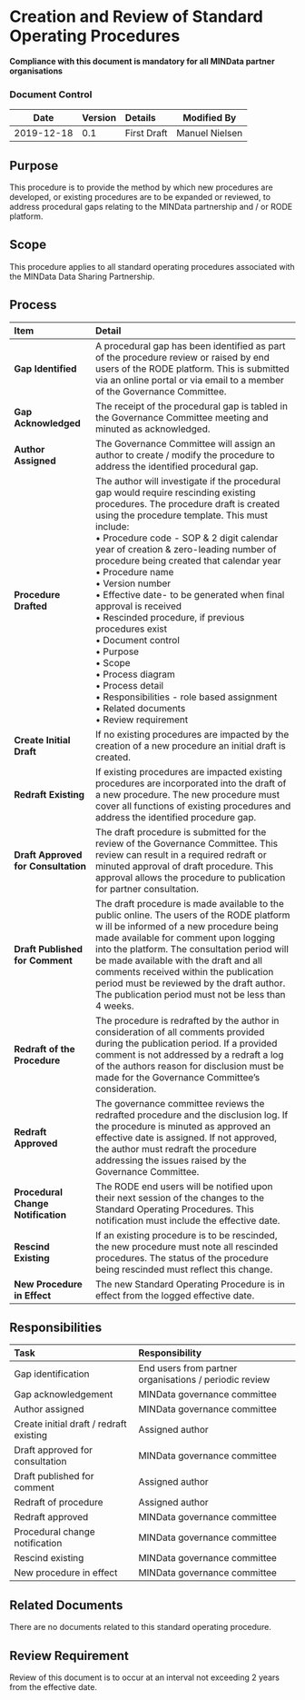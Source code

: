 # Creation and Review of Standard Operating Procedures

**Compliance with this document is mandatory for all MINData partner organisations**

### Document Control

|    Date    | Version | Details     |  Modified By   |
| :--------: | :------ | :---------- | :------------: |
| 2019-12-18 | 0.1     | First Draft | Manuel Nielsen |

## Purpose

This procedure is to provide the method by which new procedures are developed, or existing procedures are to be expanded or reviewed, to address procedural gaps relating to the MINData partnership and / or RODE platform.

## Scope

This procedure applies to all standard operating procedures associated with the MINData Data Sharing Partnership.

## Process

| Item                                | Detail                                                                                                                                                                                                                                                                                                                                                                                                                                                                                                                                                                                                                                                                                 |
| :---------------------------------- | :------------------------------------------------------------------------------------------------------------------------------------------------------------------------------------------------------------------------------------------------------------------------------------------------------------------------------------------------------------------------------------------------------------------------------------------------------------------------------------------------------------------------------------------------------------------------------------------------------------------------------------------------------------------------------------- |
| **Gap Identified**                  | A procedural gap has been identified as part of the procedure review or raised by end users of the RODE platform. This is submitted via an online portal or via email to a member of the Governance Committee.                                                                                                                                                                                                                                                                                                                                                                                                                                                                         |
| **Gap Acknowledged**                | The receipt of the procedural gap is tabled in the Governance Committee meeting and minuted as acknowledged.                                                                                                                                                                                                                                                                                                                                                                                                                                                                                                                                                                           |
| **Author Assigned**                 | The Governance Committee will assign an author to create / modify the procedure to address the identified procedural gap.                                                                                                                                                                                                                                                                                                                                                                                                                                                                                                                                                              |
| **Procedure Drafted**               | The author will investigate if the procedural gap would require rescinding existing procedures. The procedure draft is created using the procedure template. This must include:<br/>• Procedure code - SOP & 2 digit calendar year of creation & zero-leading number of procedure being created that calendar year<br/>• Procedure name<br/>• Version number<br/>• Effective date- to be generated when final approval is received<br/>• Rescinded procedure, if previous procedures exist<br/>• Document control<br/>• Purpose<br/>• Scope<br/>• Process diagram<br/>• Process detail<br/>• Responsibilities - role based assignment<br/>• Related documents<br/>• Review requirement |
| **Create Initial Draft**            | If no existing procedures are impacted by the creation of a new procedure an initial draft is created.                                                                                                                                                                                                                                                                                                                                                                                                                                                                                                                                                                                 |
| **Redraft Existing**                | If existing procedures are impacted existing procedures are incorporated into the draft of a new procedure. The new procedure must cover all functions of existing procedures and address the identified procedure gap.                                                                                                                                                                                                                                                                                                                                                                                                                                                                |
| **Draft Approved for Consultation** | The draft procedure is submitted for the review of the Governance Committee. This review can result in a required redraft or minuted approval of draft procedure. This approval allows the procedure to publication for partner consultation.                                                                                                                                                                                                                                                                                                                                                                                                                                          |
| **Draft Published for Comment**     | The draft procedure is made available to the public online. The users of the RODE platform w ill be informed of a new procedure being made available for comment upon logging into the platform. The consultation period will be made available with the draft and all comments received within the publication period must be reviewed by the draft author. The publication period must not be less than 4 weeks.                                                                                                                                                                                                                                                                     |
| **Redraft of the Procedure**        | The procedure is redrafted by the author in consideration of all comments provided during the publication period. If a provided comment is not addressed by a redraft a log of the authors reason for disclusion must be made for the Governance Committee’s consideration.                                                                                                                                                                                                                                                                                                                                                                                                            |
| **Redraft Approved**                | The governance committee reviews the redrafted procedure and the disclusion log. If the procedure is minuted as approved an effective date is assigned. If not approved, the author must redraft the procedure addressing the issues raised by the Governance Committee.                                                                                                                                                                                                                                                                                                                                                                                                               |
| **Procedural Change Notification**  | The RODE end users will be notified upon their next session of the changes to the Standard Operating Procedures. This notification must include the effective date.                                                                                                                                                                                                                                                                                                                                                                                                                                                                                                                    |
| **Rescind Existing**                | If an existing procedure is to be rescinded, the new procedure must note all rescinded procedures. The status of the procedure being rescinded must reflect this change.                                                                                                                                                                                                                                                                                                                                                                                                                                                                                                               |
| **New Procedure in Effect**         | The new Standard Operating Procedure is in effect from the logged effective date.                                                                                                                                                                                                                                                                                                                                                                                                                                                                                                                                                                                                      |

## Responsibilities

| Task                                    | Responsibility                                         |
| :-------------------------------------- | :----------------------------------------------------- |
| Gap identification                      | End users from partner organisations / periodic review |
| Gap acknowledgement                     | MINData governance committee                           |
| Author assigned                         | MINData governance committee                           |
| Create initial draft / redraft existing | Assigned author                                        |
| Draft approved for consultation         | MINData governance committee                           |
| Draft published for comment             | Assigned author                                        |
| Redraft of procedure                    | Assigned author                                        |
| Redraft approved                        | MINData governance committee                           |
| Procedural change notification          | MINData governance committee                           |
| Rescind existing                        | MINData governance committee                           |
| New procedure in effect                 | MINData governance committee                           |

## Related Documents

There are no documents related to this standard operating procedure.

## Review Requirement

Review of this document is to occur at an interval not exceeding 2 years from the effective date.
